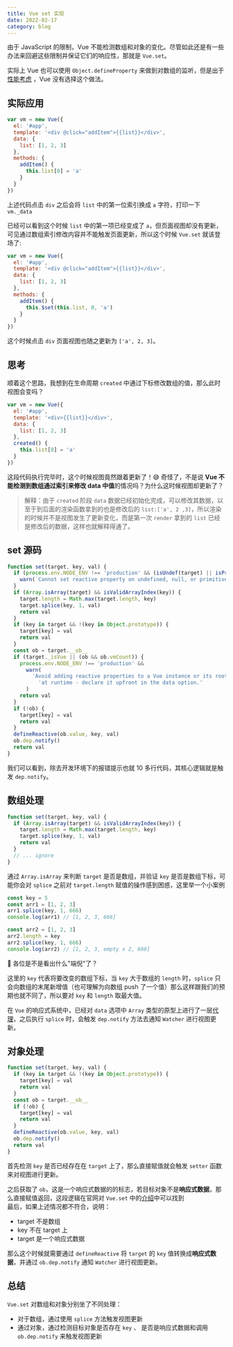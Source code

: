 ```yaml
---
title: Vue set 实现
date: 2022-02-17
category: blog
---
```


由于 JavaScript 的限制，Vue 不能检测数组和对象的变化。尽管如此还是有一些办法来回避这些限制并保证它们的响应性，那就是 `Vue.set`。  

实际上 Vue 也可以使用 `Object.defineProperty` 来做到对数组的监听，但是出于[性能考虑](https://github.com/vuejs/vue/issues/8562) ，Vue 没有选择这个做法。

## 实际应用

```js showLineNumbers
var vm = new Vue({
  el: '#app',
  template: '<div @click="addItem">{{list}}</div>',
  data: {
    list: [1, 2, 3]
  },
  methods: {
    addItem() {
      this.list[0] = 'a'
    }
  }
})
```

上述代码点击 `div` 之后会将 `list` 中的第一位索引换成 `a` 字符，打印一下 `vm._data`  
<ImagePreview src='/img/vuesetimg.png' />

已经可以看到这个时候 `list` 中的第一项已经变成了 `a`，但页面视图却没有更新，可见通过数组索引修改内容并不能触发页面更新，所以这个时候 `Vue.set` 就该登场了:

```js showLineNumbers
var vm = new Vue({
  el: '#app',
  template: '<div @click="addItem">{{list}}</div>',
  data: {
    list: [1, 2, 3]
  },
  methods: {
    addItem() {
      this.$set(this.list, 0, 'a')
    }
  }
})
```

这个时候点击 `div` 页面视图也随之更新为 `['a', 2, 3]`。  

## 思考

顺着这个思路，我想到在生命周期 `created` 中通过下标修改数组的值，那么此时视图会变吗？

```js showLineNumbers
var vm = new Vue({
  el: '#app',
  template: '<div>{{list}}</div>',
  data: {
    list: [1, 2, 3]
  },
  created() {
    this.list[0] = 'a'
  }
})
```

这段代码执行完毕时，这个时候视图竟然跟着更新了！😅 奇怪了，不是说 **Vue 不能检测到数组通过索引来修改 data 中值**的情况吗？为什么这时候视图却更新了？


> 解释：由于 `created` 阶段 `data` 数据已经初始化完成，可以修改其数据，以至于到后面的渲染函数拿到的也是修改后的 `list:['a', 2 ,3]`，所以渲染的时候并不是视图发生了更新变化，而是第一次 `render` 拿到的 `list` 已经是修改后的数据，这样也就解释得通了。

## set 源码

```js showLineNumbers
function set(target, key, val) {
  if (process.env.NODE_ENV !== 'production' && (isUndef(target) || isPrimitive(target))) {
    warn(`Cannot set reactive property on undefined, null, or primitive value: ${target}`)
  }
  if (Array.isArray(target) && isValidArrayIndex(key)) {
    target.length = Math.max(target.length, key)
    target.splice(key, 1, val)
    return val
  }
  if (key in target && !(key in Object.prototype)) {
    target[key] = val
    return val
  }
  const ob = target.__ob__
  if (target._isVue || (ob && ob.vmCount)) {
    process.env.NODE_ENV !== 'production' &&
      warn(
        'Avoid adding reactive properties to a Vue instance or its root $data ' +
          'at runtime - declare it upfront in the data option.'
      )
    return val
  }
  if (!ob) {
    target[key] = val
    return val
  }
  defineReactive(ob.value, key, val)
  ob.dep.notify()
  return val
}
```

我们可以看到，除去开发环境下的报错提示也就 10 多行代码，其核心逻辑就是触发 `dep.notify`。

## 数组处理

```js showLineNumbers
function set(target, key, val) {
  if (Array.isArray(target) && isValidArrayIndex(key)) {
    target.length = Math.max(target.length, key)
    target.splice(key, 1, val)
    return val
  }
  // ... ignore
}
```

通过 `Array.isArray` 来判断 `target` 是否是数组，并验证 `key` 是否是数组下标，可能你会对 `splice` 之前对 `target.length` 赋值的操作感到困惑，这里举一个小案例

```js showLineNumbers
const key = 5
const arr1 = [1, 2, 3]
arr1.splice(key, 1, 666)
console.log(arr1) // [1, 2, 3, 666]

const arr2 = [1, 2, 3]
arr2.length = key
arr2.splice(key, 1, 666)
console.log(arr2) // [1, 2, 3, empty x 2, 666]
```

🧐 各位是不是看出什么"端倪"了？

这里的 `key` 代表将要改变的数组下标，当 `key` 大于数组的 `length` 时，`splice` 只会向数组的末尾新增值（也可理解为向数组 push 了一个值）那么这样跟我们的预期也就不同了，所以要对 `key` 和 `length` 取最大值。  

在 `Vue` 的响应式系统中，已经对 `data` 选项中 `Array` 类型的原型上进行了一层[代理](https://github.com/vuejs/vue/blob/v2.6.14/src/core/observer/index.js#L42-L57)，之后执行 `splice` 时，会触发 `dep.notify` 方法去通知 `Watcher` 进行视图更新。

## 对象处理

```js showLineNumbers {6}
function set(target, key, val) {
  if (key in target && !(key in Object.prototype)) {
    target[key] = val
    return val
  }
  const ob = target.__ob__
  if (!ob) {
    target[key] = val
    return val
  }
  defineReactive(ob.value, key, val)
  ob.dep.notify()
  return val
}
```

首先检测 `key` 是否已经存在在 `target` 上了，那么直接赋值就会触发 `setter` 函数来对视图进行更新。

之后获取了 `ob`，这是一个响应式数据的的标志，若目标对象不是**响应式数据**，那么直接赋值返回，这段逻辑在官网对 `Vue.set` 中的[介绍](https://v2.cn.vuejs.org/v2/api/#Vue-set)中可以找到  
最后，如果上述情况都不符合，说明：

- target 不是数组
- key 不在 target 上
- target 是一个响应式数据

那么这个时候就需要通过 `defineReactive` 将 `target` 的 `key` 值转换成**响应式数据**，并通过 `ob.dep.notify` 通知 `Watcher` 进行视图更新。

## 总结

`Vue.set` 对数组和对象分别坐了不同处理：

- 对于数组，通过使用 `splice` 方法触发视图更新
- 通过对象，通过检测目标对象是否存在 `key` 、 是否是响应式数据和调用 `ob.dep.notify` 来触发视图更新  

